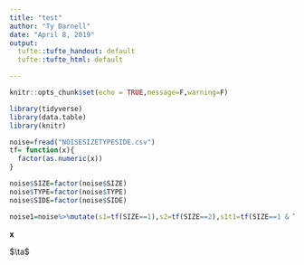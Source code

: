 ```yaml
---
title: "test"
author: "Ty Darnell"
date: "April 8, 2019"
output:
  tufte::tufte_handout: default
  tufte::tufte_html: default

---
```


```r
knitr::opts_chunk$set(echo = TRUE,message=F,warning=F)
```

```r
library(tidyverse)
library(data.table)
library(knitr)
```

```r
noise=fread("NOISESIZETYPESIDE.csv")
tf= function(x){
  factor(as.numeric(x))
}
```

```r
noise$SIZE=factor(noise$SIZE)
noise$TYPE=factor(noise$TYPE)
noise$SIDE=factor(noise$SIDE)
```

```r
noise1=noise%>%mutate(s1=tf(SIZE==1),s2=tf(SIZE==2),s1t1=tf(SIZE==1 & TYPE==1),s2t1=tf(SIZE==2 & TYPE==1))
```

$\bm{x}$

$\ta$